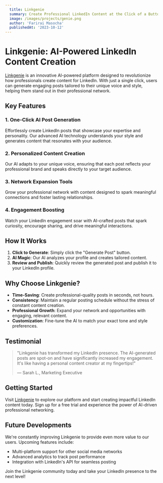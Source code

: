 ```yaml
---
  title: Linkgenie
  summary: Create Professional LinkedIn Content at the Click of a Button with AI
  image: /images/projects/genie.png
  author: 'Farirai Masocha'
  publishedAt: '2023-10-12'
---
```


# Linkgenie: AI-Powered LinkedIn Content Creation

[Linkgenie](https://linkgenie.one) is an innovative AI-powered platform designed to revolutionize how professionals create content for LinkedIn. With just a single click, users can generate engaging posts tailored to their unique voice and style, helping them stand out in their professional network.

## Key Features

### 1. One-Click AI Post Generation
Effortlessly create LinkedIn posts that showcase your expertise and personality. Our advanced AI technology understands your style and generates content that resonates with your audience.

### 2. Personalized Content Creation
Our AI adapts to your unique voice, ensuring that each post reflects your professional brand and speaks directly to your target audience.

### 3. Network Expansion Tools
Grow your professional network with content designed to spark meaningful connections and foster lasting relationships.

### 4. Engagement Boosting
Watch your LinkedIn engagement soar with AI-crafted posts that spark curiosity, encourage sharing, and drive meaningful interactions.

## How It Works

1. **Click to Generate**: Simply click the "Generate Post" button.
2. **AI Magic**: Our AI analyzes your profile and creates tailored content.
3. **Review and Publish**: Quickly review the generated post and publish it to your LinkedIn profile.

## Why Choose Linkgenie?

- **Time-Saving**: Create professional-quality posts in seconds, not hours.
- **Consistency**: Maintain a regular posting schedule without the stress of constant content creation.
- **Professional Growth**: Expand your network and opportunities with engaging, relevant content.
- **Customization**: Fine-tune the AI to match your exact tone and style preferences.

## Testimonial

> "Linkgenie has transformed my LinkedIn presence. The AI-generated posts are spot-on and have significantly increased my engagement. It's like having a personal content creator at my fingertips!"
> 
> — Sarah L., Marketing Executive

## Getting Started

Visit [Linkgenie](https://linkgenie.one) to explore our platform and start creating impactful LinkedIn content today. Sign up for a free trial and experience the power of AI-driven professional networking.

## Future Developments

We're constantly improving Linkgenie to provide even more value to our users. Upcoming features include:

- Multi-platform support for other social media networks
- Advanced analytics to track post performance
- Integration with LinkedIn's API for seamless posting

Join the Linkgenie community today and take your LinkedIn presence to the next level!
